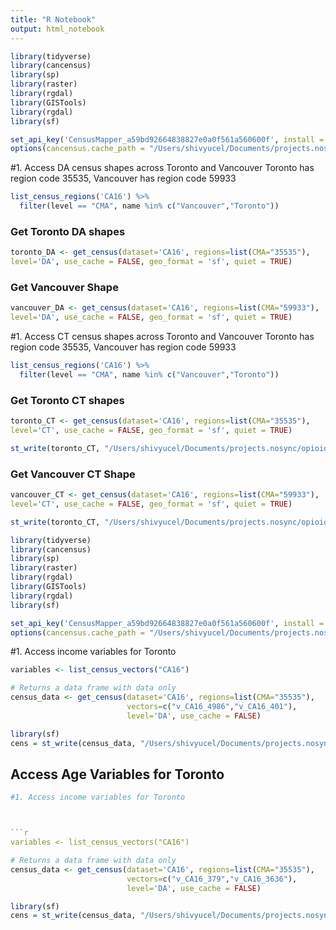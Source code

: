 ```yaml
---
title: "R Notebook"
output: html_notebook
---
```

```r



library(tidyverse)
library(cancensus)
library(sp)
library(raster)
library(rgdal)
library(GISTools)
library(rgdal)
library(sf)

set_api_key('CensusMapper_a59bd92664838827e0a0f561a560600f', install = TRUE, overwrite = TRUE)
options(cancensus.cache_path = "/Users/shivyucel/Documents/projects.nosync/R Learning/Transport_Analyses/cache")


```

#1. Access DA census shapes across Toronto and Vancouver 
Toronto has region code 35535, Vancouver has region code 59933

```r
list_census_regions('CA16') %>% 
  filter(level == "CMA", name %in% c("Vancouver","Toronto"))
```

### Get Toronto DA shapes

```r

toronto_DA <- get_census(dataset='CA16', regions=list(CMA="35535"),
level='DA', use_cache = FALSE, geo_format = 'sf', quiet = TRUE)

```


### Get Vancouver Shape

```r

vancouver_DA <- get_census(dataset='CA16', regions=list(CMA="59933"),
level='DA', use_cache = FALSE, geo_format = 'sf', quiet = TRUE)

```



#1. Access CT census shapes across Toronto and Vancouver 
Toronto has region code 35535, Vancouver has region code 59933

```r
list_census_regions('CA16') %>% 
  filter(level == "CMA", name %in% c("Vancouver","Toronto"))
```

### Get Toronto CT shapes

```r

toronto_CT <- get_census(dataset='CA16', regions=list(CMA="35535"),
level='CT', use_cache = FALSE, geo_format = 'sf', quiet = TRUE)

```

```r
st_write(toronto_CT, "/Users/shivyucel/Documents/projects.nosync/opioid_accessibility/project/project_dir/data/toronto_data/toronto_shapes/CT_geometries/CT_shp.shp")
```

### Get Vancouver CT Shape

```r

vancouver_CT <- get_census(dataset='CA16', regions=list(CMA="59933"),
level='CT', use_cache = FALSE, geo_format = 'sf', quiet = TRUE)

```

```r
st_write(toronto_CT, "/Users/shivyucel/Documents/projects.nosync/opioid_accessibility/project/project_dir/data/toronto_data/toronto_shapes/CT_geometries/CT_shp.shp")
```































```r
library(tidyverse)
library(cancensus)
library(sp)
library(raster)
library(rgdal)
library(GISTools)
library(rgdal)
library(sf)

set_api_key('CensusMapper_a59bd92664838827e0a0f561a560600f', install = TRUE, overwrite = TRUE)
options(cancensus.cache_path = "/Users/shivyucel/Documents/projects.nosync/R Learning/Transport_Analyses/cache")


```

#1. Access income variables for Toronto



```r
variables <- list_census_vectors("CA16")
```


```r
# Returns a data frame with data only
census_data <- get_census(dataset='CA16', regions=list(CMA="35535"),
                          vectors=c("v_CA16_4986","v_CA16_401"),
                          level='DA', use_cache = FALSE)

```

```r
library(sf)
cens = st_write(census_data, "/Users/shivyucel/Documents/projects.nosync/opioid_accessibility/opioid_accessibility/data/toronto_data/census_data/DA_income.csv")

```


## Access Age Variables for Toronto


```r

#1. Access income variables for Toronto



```r
variables <- list_census_vectors("CA16")
```


```r
# Returns a data frame with data only
census_data <- get_census(dataset='CA16', regions=list(CMA="35535"),
                          vectors=c("v_CA16_379","v_CA16_3636"),
                          level='DA', use_cache = FALSE)

```
```r
library(sf)
cens = st_write(census_data, "/Users/shivyucel/Documents/projects.nosync/opioid_accessibility/opioid_accessibility/data/toronto_data/census_data/age_newcomer.csv")

```


